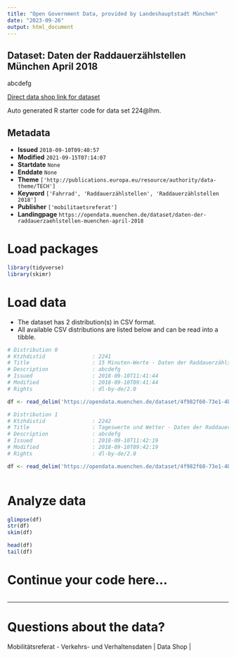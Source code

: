 ```yaml
---
title: "Open Government Data, provided by Landeshauptstadt München"
date: "2023-09-26"
output: html_document
---
```


## Dataset: Daten der Raddauerzählstellen München April 2018

abcdefg

[Direct data shop link for dataset](https://opendata.muenchen.de/dataset/daten-der-raddauerzaehlstellen-muenchen-april-2018)

Auto generated R starter code for data set 224@lhm.

## Metadata

- **Issued** `2018-09-10T09:40:57`
- **Modified** `2021-09-15T07:14:07`
- **Startdate** `None`
- **Enddate** `None`
- **Theme** `['http://publications.europa.eu/resource/authority/data-theme/TECH']`
- **Keyword** `['Fahrrad', 'Raddauerzählstellen', 'Raddauerzählstellen 2018']`
- **Publisher** `['mobilitaetsreferat']`
- **Landingpage** `https://opendata.muenchen.de/dataset/daten-der-raddauerzaehlstellen-muenchen-april-2018`


# Load packages

```r

library(tidyverse)
library(skimr)

```

# Load data

-   The dataset has 2 distribution(s) in CSV format.
-   All available CSV distributions are listed below and can be read into a tibble.

```r

# Distribution 0
# Ktzhdistid               : 2241
# Title                    : 15 Minuten-Werte - Daten der Raddauerzählstellen München April 2018
# Description              : abcdefg
# Issued                   : 2018-09-10T11:41:44
# Modified                 : 2018-09-10T09:41:44
# Rights                   : dl-by-de/2.0

df <- read_delim('https://opendata.muenchen.de/dataset/4f982f60-73e1-4b9f-95cd-cdf83635c3c7/resource/725b8a9b-78c8-4f93-b5a9-3f1a0bd766d8/download/rad20180415min.csv')

# Distribution 1
# Ktzhdistid               : 2242
# Title                    : Tageswerte und Wetter - Daten der Raddauerzählstellen München April 2018
# Description              : abcdefg
# Issued                   : 2018-09-10T11:42:19
# Modified                 : 2018-09-10T09:42:19
# Rights                   : dl-by-de/2.0

df <- read_delim('https://opendata.muenchen.de/dataset/4f982f60-73e1-4b9f-95cd-cdf83635c3c7/resource/68e6a9e0-2b8c-4e03-9e19-c0b6e09405ae/download/rad201804tage.csv')



```

# Analyze data

```r

glimpse(df)
str(df)
skim(df)

head(df)
tail(df)

```

# Continue your code here...

```r

```

------------------------------------------------------------------------

# Questions about the data?

Mobilitätsreferat - Verkehrs- und Verhaltensdaten | Data Shop | 
